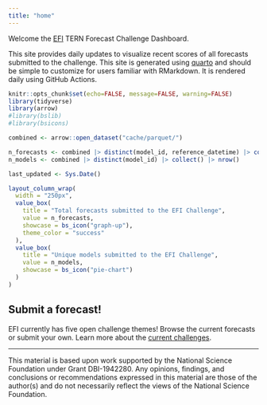 ```yaml
---
title: "home"
---
```


Welcome the [EFI](https://ecoforecast.org) TERN Forecast Challenge Dashboard.

This site provides daily updates to visualize recent scores of all forecasts submitted to the challenge. This site is generated using [quarto](https://quarto.org) and should be simple to customize for users familiar with RMarkdown. It is rendered daily using GitHub Actions.



```r
knitr::opts_chunk$set(echo=FALSE, message=FALSE, warning=FALSE)
library(tidyverse)
library(arrow)
#library(bslib)
#library(bsicons)
```


```r
combined <- arrow::open_dataset("cache/parquet/")

n_forecasts <- combined |> distinct(model_id, reference_datetime) |> collect() |> nrow()
n_models <- combined |> distinct(model_id) |> collect() |> nrow()

last_updated <- Sys.Date()

```

```r

layout_column_wrap(
  width = "250px",
  value_box(
    title = "Total forecasts submitted to the EFI Challenge", 
    value = n_forecasts,
    showcase = bs_icon("graph-up"),
    theme_color = "success" 
  ),
  value_box(
    title = "Unique models submitted to the EFI Challenge", 
    value = n_models,
    showcase = bs_icon("pie-chart")
  )
)

```


## Submit a forecast!

EFI currently has five open challenge themes! 
Browse the current forecasts or submit your own. Learn more about the [current challenges](https://projects.ecoforecast.org/neon4cast-docs).





------------------------------------------------------------------------

This material is based upon work supported by the National Science Foundation under Grant DBI-1942280. Any opinions, findings, and conclusions or recommendations expressed in this material are those of the author(s) and do not necessarily reflect the views of the National Science Foundation.
